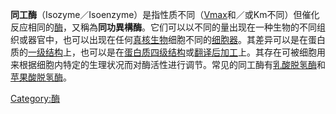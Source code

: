 {{NoteTA
|1=zh-hans:同工酶;zh-tw:同功酶
}}
'''同工酶'''（Isozyme／Isoenzyme）是指性质不同（[[米氏方程|Vmax]]和／或Km不同）但催化反应相同的[[酶|酶]]，又稱為'''同功異構酶'''。它们可以以不同的量出现在一种生物的不同组织或器官中，也可以出现在任何[[真核生物|真核生物]]细胞不同的[[细胞器|细胞器]]。其差异可以是在蛋白质的[[一级结构|一级结构]]上，也可以是在[[蛋白质四级结构|蛋白质四级结构]]或[[翻译后加工|翻译后加工]]上。其存在可被细胞用来根据细胞内特定的生理状况而对酶活性进行调节。常见的同工酶有[[乳酸脱氢酶|乳酸脱氢酶]]和[[苹果酸脱氢酶|苹果酸脱氢酶]]。

{{生物小作品}}

[[Category:酶|Category:酶]]